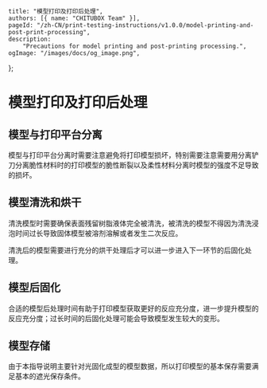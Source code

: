 
	title: "模型打印及打印后处理",
	authors: [{ name: "CHITUBOX Team" }],
	pageId: "/zh-CN/print-testing-instructions/v1.0.0/model-printing-and-post-print-processing",
	description:
		"Precautions for model printing and post-printing processing.",
	ogImage: "/images/docs/og_image.png",
};

# 模型打印及打印后处理

## 模型与打印平台分离

模型与打印平台分离时需要注意避免将打印模型损坏，特别需要注意需要用分离铲刀分离脆性材料时的打印模型的脆性断裂以及柔性材料分离时模型的强度不足导致的损坏。

## 模型清洗和烘干

清洗模型时需要确保表面残留树脂液体完全被清洗，被清洗的模型不得因为清洗浸泡时间过长导致固体模型被溶剂溶解或者发生二次反应。
  
清洗后的模型需要进行充分的烘干处理后才可以进一步进入下一环节的后固化处理。

## 模型后固化

合适的模型后处理时间有助于打印模型获取更好的反应充分度，进一步提升模型的反应充分度；过长时间的后固化处理可能会导致模型发生较大的变形。

## 模型存储

由于本指导说明主要针对光固化成型的模型数据，所以打印模型的基本保存需要满足基本的遮光保存条件。
